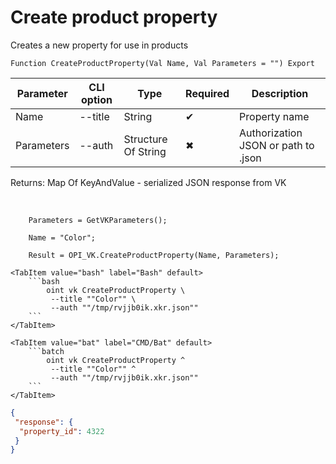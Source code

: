 ﻿---
sidebar_position: 2
description: Create product property and other functions to work with VK in the Open Integration Package, a free open-source integration library for 1C:Enterprise 8, OneScript and CLI
keywords: [1C, 1С, 1С:Enterprise, 1С:Enterprise 8.3, API, Integration, Services, Exchange, OneScript, CLI, VK]
---


# Create product property
 Creates a new property for use in products



`Function CreateProductProperty(Val Name, Val Parameters = "") Export`

  | Parameter | CLI option | Type | Required | Description |
  |-|-|-|-|-|
  | Name | --title | String | &#x2714; | Property name |
  | Parameters | --auth | Structure Of String | &#x2716; | Authorization JSON or path to .json |

  
  Returns:  Map Of KeyAndValue - serialized JSON response from VK

<br/>



```bsl title="1C:Enterprise/OneScript code example"
    Parameters = GetVKParameters();

    Name = "Color";

    Result = OPI_VK.CreateProductProperty(Name, Parameters);
```
 

 <Tabs>
  
    <TabItem value="bash" label="Bash" default>
        ```bash
            oint vk CreateProductProperty \
             --title ""Color"" \
             --auth ""/tmp/rvjjb0ik.xkr.json""
        ```
    </TabItem>
  
    <TabItem value="bat" label="CMD/Bat" default>
        ```batch
            oint vk CreateProductProperty ^
             --title ""Color"" ^
             --auth ""/tmp/rvjjb0ik.xkr.json""
        ```
    </TabItem>
</Tabs>


```json title="Result"
{
 "response": {
  "property_id": 4322
 }
}
```
